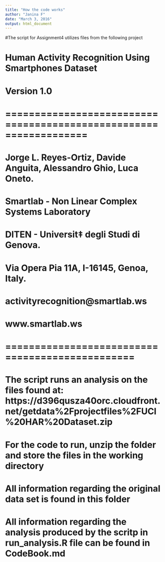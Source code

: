 ```yaml
---
title: "How the code works"
author: "Janina F"
date: "March 3, 2016"
output: html_document
---
```


#The script for Assignment4 utilizes files from the following project

# Human Activity Recognition Using Smartphones Dataset
# Version 1.0
# ==================================================================
# Jorge L. Reyes-Ortiz, Davide Anguita, Alessandro Ghio, Luca Oneto.
# Smartlab - Non Linear Complex Systems Laboratory
# DITEN - Universit‡ degli Studi di Genova.
# Via Opera Pia 11A, I-16145, Genoa, Italy.
# activityrecognition@smartlab.ws
# www.smartlab.ws
# ================================================

# The script runs an analysis on the files found at: https://d396qusza40orc.cloudfront.net/getdata%2Fprojectfiles%2FUCI%20HAR%20Dataset.zip
# For the code to run, unzip the folder and store the files in the working directory
# All information regarding the original data set is found in this folder
# All information regarding the analysis produced by the scritp in run_analysis.R file can be found in CodeBook.md